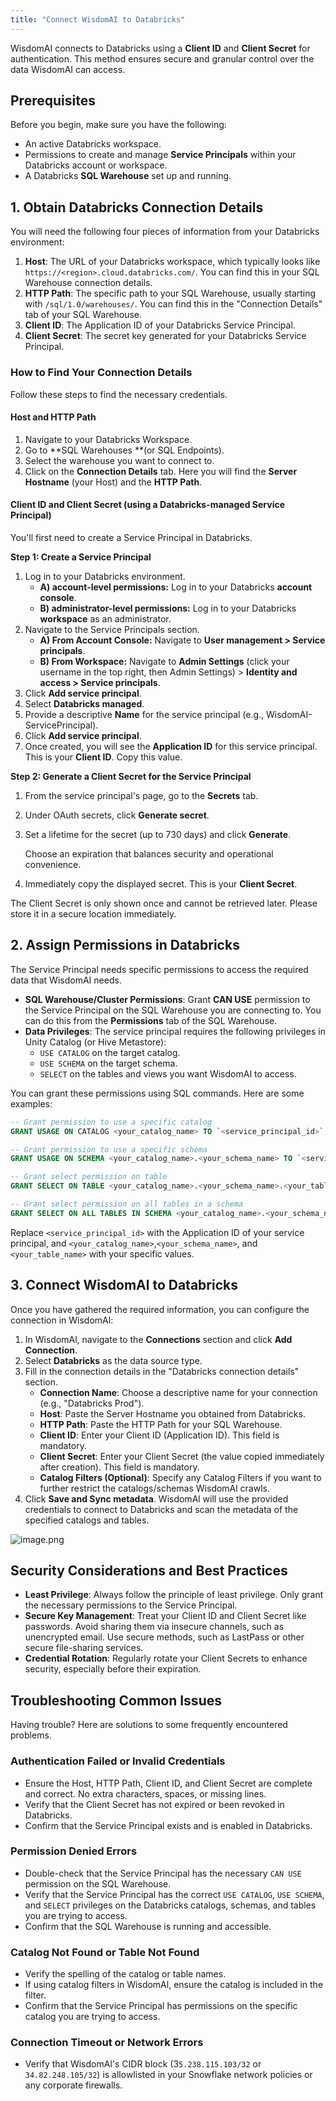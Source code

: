 ```yaml
---
title: "Connect WisdomAI to Databricks"
---
```


WisdomAI connects to Databricks using a **Client ID** and **Client Secret** for authentication. This method ensures secure and granular control over the data WisdomAI can access.

## Prerequisites

Before you begin, make sure you have the following:

- An active Databricks workspace.
- Permissions to create and manage **Service Principals** within your Databricks account or workspace.
- A Databricks **SQL Warehouse** set up and running.

## 1. Obtain Databricks Connection Details

You will need the following four pieces of information from your Databricks environment:

1. **Host**: The URL of your Databricks workspace, which typically looks like `https://<region>.cloud.databricks.com/`. You can find this in your SQL Warehouse connection details.
2. **HTTP Path**: The specific path to your SQL Warehouse, usually starting with `/sql/1.0/warehouses/`. You can find this in the "Connection Details" tab of your SQL Warehouse.
3. **Client ID**: The Application ID of your Databricks Service Principal.
4. **Client Secret**: The secret key generated for your Databricks Service Principal.

### How to Find Your Connection Details

Follow these steps to find the necessary credentials.

#### Host and HTTP Path

1. Navigate to your Databricks Workspace.
2. Go to \*\*SQL Warehouses \*\*(or SQL Endpoints).
3. Select the warehouse you want to connect to.
4. Click on the **Connection Details** tab. Here you will find the **Server Hostname** (your Host) and the **HTTP Path**.

#### Client ID and Client Secret (using a Databricks-managed Service Principal)

You'll first need to create a Service Principal in Databricks.

**Step 1: Create a Service Principal**

1. Log in to your Databricks environment.
   - **A) account-level permissions:** Log in to your Databricks **account console**.
   - **B) administrator-level permissions:** Log in to your Databricks **workspace** as an administrator.
2. Navigate to the Service Principals section.
   - **A) From Account Console:** Navigate to **User management \> Service principals**.
   - **B) From Workspace:** Navigate to **Admin Settings** (click your username in the top right, then Admin Settings) \> **Identity and access \> Service principals**.
3. Click **Add service principal**.
4. Select **Databricks managed**.
5. Provide a descriptive **Name** for the service principal (e.g., WisdomAI-ServicePrincipal).
6. Click **Add service principal**.
7. Once created, you will see the **Application ID** for this service principal. This is your **Client ID**. Copy this value.

**Step 2: Generate a Client Secret for the Service Principal**

1. From the service principal's page, go to the **Secrets** tab.
2. Under OAuth secrets, click **Generate secret**.
3. Set a lifetime for the secret (up to 730 days) and click **Generate**.

   <Note>
     Choose an expiration that balances security and operational convenience.
   </Note>
4. Immediately copy the displayed secret. This is your **Client Secret**.

<Warning>
  The Client Secret is only shown once and cannot be retrieved later. Please store it in a secure location immediately.
</Warning>

## 2. Assign Permissions in Databricks

The Service Principal needs specific permissions to access the required data that WisdomAI needs.

- **SQL Warehouse/Cluster Permissions**: Grant **CAN USE** permission to the Service Principal on the SQL Warehouse you are connecting to. You can do this from the **Permissions** tab of the SQL Warehouse.
- **Data Privileges**: The service principal requires the following privileges in Unity Catalog (or Hive Metastore):
  - `USE CATALOG` on the target catalog.
  - `USE SCHEMA` on the target schema.
  - `SELECT` on the tables and views you want WisdomAI to access.

You can grant these permissions using SQL commands. Here are some examples:

```sql
-- Grant permission to use a specific catalog
GRANT USAGE ON CATALOG <your_catalog_name> TO `<service_principal_id>`;

-- Grant permission to use a specific schema
GRANT USAGE ON SCHEMA <your_catalog_name>.<your_schema_name> TO `<service_principal_id>`;

-- Grant select permission on table
GRANT SELECT ON TABLE <your_catalog_name>.<your_schema_name>.<your_table_name> TO `<service_principal_id>`;

-- Grant select permission on all tables in a schema
GRANT SELECT ON ALL TABLES IN SCHEMA <your_catalog_name>.<your_schema_name> TO `<service_principal_id>`;
```

Replace `<service_principal_id>` with the Application ID of your service principal, and `<your_catalog_name>`,`<your_schema_name>`, and `<your_table_name>` with your specific values.

## 3. Connect WisdomAl to Databricks

Once you have gathered the required information, you can configure the connection in WisdomAl:

1. In WisdomAl, navigate to the **Connections** section and click **Add Connection**.
2. Select **Databricks** as the data source type.
3. Fill in the connection details in the "Databricks connection details" section.
   - **Connection Name**: Choose a descriptive name for your connection (e.g., "Databricks Prod").
   - **Host**: Paste the Server Hostname you obtained from Databricks.
   - **HTTP Path**: Paste the HTTP Path for your SQL Warehouse.
   - **Client ID**: Enter your Client ID (Application ID). This field is mandatory.
   - **Client Secret**: Enter your Client Secret (the value copied immediately after creation). This field is mandatory.
   - **Catalog Filters (Optional)**: Specify any Catalog Filters if you want to further restrict the catalogs/schemas WisdomAl crawls.
4. Click **Save and Sync metadata**. WisdomAl will use the provided credentials to connect to Databricks and scan the metadata of the specified catalogs and tables.

![image.png](/images/databricks.png)

## Security Considerations and Best Practices

- **Least Privilege**: Always follow the principle of least privilege. Only grant the necessary permissions to the Service Principal.
- **Secure Key Management**: Treat your Client ID and Client Secret like passwords. Avoid sharing them via insecure channels, such as unencrypted email. Use secure methods, such as LastPass or other secure file-sharing services.
- **Credential Rotation**: Regularly rotate your Client Secrets to enhance security, especially before their expiration.

## Troubleshooting Common Issues

Having trouble? Here are solutions to some frequently encountered problems.

### Authentication Failed or Invalid Credentials

- Ensure the Host, HTTP Path, Client ID, and Client Secret are complete and correct. No extra characters, spaces, or missing lines.
- Verify that the Client Secret has not expired or been revoked in Databricks.
- Confirm that the Service Principal exists and is enabled in Databricks.

### Permission Denied Errors

- Double-check that the Service Principal has the necessary `CAN USE` permission on the SQL Warehouse.
- Verify that the Service Principal has the correct `USE CATALOG`, `USE SCHEMA`, and `SELECT` privileges on the Databricks catalogs, schemas, and tables you are trying to access.
- Confirm that the SQL Warehouse is running and accessible.

### Catalog Not Found or Table Not Found

- Verify the spelling of the catalog or table names.
- If using catalog filters in WisdomAl, ensure the catalog is included in the filter.
- Confirm that the Service Principal has permissions on the specific catalog you are trying to access.

### Connection Timeout or Network Errors

- Verify that WisdomAl's CIDR block (3`5.238.115.103/32` or `34.82.248.105/32`) is allowlisted in your Snowflake network policies or any corporate firewalls.